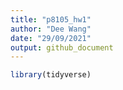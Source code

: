 ```yaml
---
title: "p8105_hw1"
author: "Dee Wang"
date: "29/09/2021"
output: github_document
---
```



```r
library(tidyverse)
```


